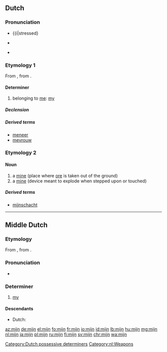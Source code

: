 ==Dutch==

===Pronunciation===
* {{IPA|/mɛi̯n/|lang=nl}} {{i|stressed}
* {{IPA|/mən/|lang=nl}} {{i|unstressed}}
* {{audio|Nl-mijn.ogg|audio|lang=nl}}

===Etymology 1===
From {{etyl|odt|nl}} {{term|mīn|lang=odt}}, from {{etyl|gem-pro|nl}} {{m|gem-pro|*mīnaz}}.

====Determiner====
{{head|nl|determiner|dependent possessive, independent possessive|mijne|contracted form|m'n}}

# belonging to [[me]]: [[my]]

=====Declension=====
{{nl-decl-personal pronouns}}

=====Derived terms=====
* [[meneer]]
* [[mevrouw]]

===Etymology 2===
{{rfe|lang=nl}}

====Noun====
{{nl-noun|f|-en|mijntje}}

# a [[mine]] (place where [[ore]] is taken out of the ground)
# a [[mine]] (device meant to explode when stepped upon or touched)

=====Derived terms=====
* [[mijnschacht]]

[[Category:Dutch possessive determiners]]
[[Category:nl:Weapons]]

----

==Middle Dutch==

===Etymology===
From {{etyl|odt|dum}} {{term|mīn|lang=odt}}, from {{etyl|gem-pro|dum}} {{m|gem-pro|*mīnaz}}.

===Pronunciation===
* {{IPA|lang=dum|/miːn/}}

===Determiner===
{{dum-adj|cat=determiners|cat2=possessive determiners|stem=min}}

# [[my]]

====Descendants====
* Dutch: {{l|nl|mijn}}

[[az:mijn]]
[[de:mijn]]
[[el:mijn]]
[[fo:mijn]]
[[fr:mijn]]
[[io:mijn]]
[[id:mijn]]
[[lb:mijn]]
[[hu:mijn]]
[[mg:mijn]]
[[nl:mijn]]
[[ja:mijn]]
[[pl:mijn]]
[[ru:mijn]]
[[fi:mijn]]
[[sv:mijn]]
[[chr:mijn]]
[[wa:mijn]]